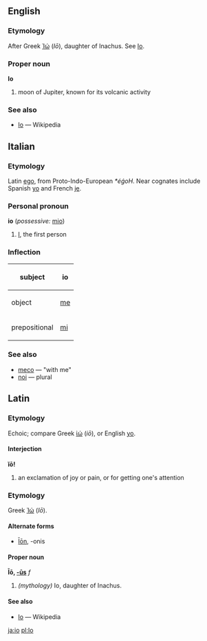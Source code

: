 ==English==
===Etymology===
After Greek [[Ἰώ]] (''Iō''), daughter of Inachus.  See [[w:Io (mythology)|Io]].

===Proper noun===
'''Io'''
# moon of Jupiter, known for its volcanic activity

===See also===
*[[w:Io (moon)|Io]] — Wikipedia


==Italian==
===Etymology===
Latin [[ego]], from Proto-Indo-European ''*éǵoH''.  Near cognates include Spanish [[yo]] and French [[je]].

===Personal pronoun===
'''io''' (''possessive:'' [[mio]])
# [[I]], the first person

===Inflection===
{| cellpadding=5
! subject
| io
|-
! object
| [[me]]
|-
! prepositional
| [[mi]]
|}

===See also===
*[[meco]] — "with me"
*[[noi]] — plural


==Latin==
===Etymology===
Echoic; compare Greek [[ἰώ]] (''iō''), or English [[yo]].

====Interjection====
'''ĭō!'''
# an exclamation of joy or pain, or for getting one's attention

===Etymology===
Greek [[Ἰώ]] (''Iō'').

====Alternate forms====
*[[Ion|Īōn]], -onis

====Proper noun====
'''Īō, [[Wiktionary Appendix:Latin third declension|-ūs]]''' ''f''
# ''(mythology)'' Io, daughter of Inachus. 

====See also====
*[[w:Io (mythology)|Io]] — Wikipedia

[[ja:io]]
[[pl:Io]]